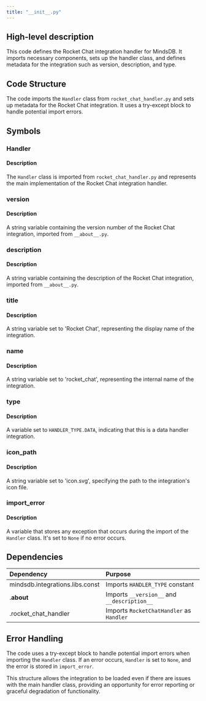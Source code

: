 ```yaml
---
title: "__init__.py"
---
```


## High-level description
This code defines the Rocket Chat integration handler for MindsDB. It imports necessary components, sets up the handler class, and defines metadata for the integration such as version, description, and type.

## Code Structure
The code imports the `Handler` class from `rocket_chat_handler.py` and sets up metadata for the Rocket Chat integration. It uses a try-except block to handle potential import errors.

## Symbols

### Handler
#### Description
The `Handler` class is imported from `rocket_chat_handler.py` and represents the main implementation of the Rocket Chat integration handler.

### version
#### Description
A string variable containing the version number of the Rocket Chat integration, imported from `__about__.py`.

### description
#### Description
A string variable containing the description of the Rocket Chat integration, imported from `__about__.py`.

### title
#### Description
A string variable set to 'Rocket Chat', representing the display name of the integration.

### name
#### Description
A string variable set to 'rocket_chat', representing the internal name of the integration.

### type
#### Description
A variable set to `HANDLER_TYPE.DATA`, indicating that this is a data handler integration.

### icon_path
#### Description
A string variable set to 'icon.svg', specifying the path to the integration's icon file.

### import_error
#### Description
A variable that stores any exception that occurs during the import of the `Handler` class. It's set to `None` if no error occurs.

## Dependencies
| Dependency | Purpose |
|:-----------|:--------|
| mindsdb.integrations.libs.const | Imports `HANDLER_TYPE` constant |
| .__about__ | Imports `__version__` and `__description__` |
| .rocket_chat_handler | Imports `RocketChatHandler` as `Handler` |

## Error Handling
The code uses a try-except block to handle potential import errors when importing the `Handler` class. If an error occurs, `Handler` is set to `None`, and the error is stored in `import_error`.

This structure allows the integration to be loaded even if there are issues with the main handler class, providing an opportunity for error reporting or graceful degradation of functionality.
